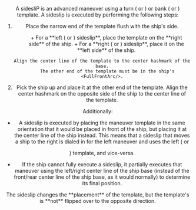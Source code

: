 <Header title="sideslip" />

A sidesliP is an advanced maneuver using a turn (<LeftTurn/> or <RightTurn/>) or bank (<LeftBank/> or <RightBank/>)
template. A sideslip is executed by performing the following steps:

<ImgCenter src="/images/Slideslip_Example.webp" alt="Slideslip_Example" />
<TextCenter text="A [2 Left Bank] Sideslip" />

1.  Place the narrow end of the template
    flush with the ship's side.
    <ul> + For a **left (<LeftTurn/> or <LeftBank/>) sideslip**,
    place the template on the **right
    side** of the ship. + For a **right (<RightTurn/> or <RightBank/>) sideslip**,
    place it on the **left side** of the ship.
    </ul>

        Align the center line of the template to the center hashmark of the base.
            The other end of the template must be in the ship's <FullFrontArc/>.

2.  Pick the ship up and place it at the other end of the template. Align the
    center hashmark on the opposite side of the ship to the center line of the
    template.

<DoubleCenter
  srcA="/images/Slidslip_C_EX1.webp"
  srcB="/images/Slideslip_I_EX1.webp"
  altA="Slideslip_C_EX_2"
  altB="Slideslip_I_EX_2"
  textA="Correct [2 Left Bank] Sideslip."
  textB="Incorrect [2 Left Bank] Sideslip"
/>

Additionally:

- A sideslip is executed by placing the maneuver template in the same
  orientation that it would be placed in front of the ship, but placing it at the
  center line of the ship instead. This means that a sideslip that moves a
  ship to the right is dialed in for the left maneuver and uses the left (<LeftTurn/> or

  <LeftBank />) template, and vice-versa.

- If the ship cannot fully execute a sideslip, it partially executes that
  maneuver using the left/right center line of the ship base (instead of the
  front/rear center line of the ship base, as it would normally) to determine
  its final position.

<DoubleCenter
  srcA="/images/Slideslip_P_Bank.webp"
  srcB="/images/Slideslip_P_C.webp"
  altA="Bank_P_1"
  altB="Slideslip_P_1"
  textA="[2 Left Bank] executed as a bank."
  textB="[2 Left Bank] executed as a sideslip."
/>

<TextCenter>
  The sideslip changes the **placement** of the template, but the template's is
  **not** flipped over to the opposite direction.
</TextCenter>
